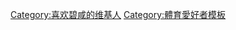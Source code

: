 {{Userbox
  |border-c = #EE0000
  |border-s = 1
  |id-c     = #fff
  |id-s     = 
  |id-fc    = #000
  |info-c   = #EE0000
  |info-s   = 10
  |info-fc  = #FFD700
  |id       = [[File:David Beckham 2009.jpg|45px]]
  |info     = 这个用户喜欢'''[[大卫·贝克汉姆|-{zh-hans:贝克汉姆;zh-hk:碧咸;zh-tw:貝克漢;}-]]'''。
}}
<includeonly>[[Category:喜欢碧咸的维基人]]</includeonly><noinclude>
[[Category:體育愛好者模板]]
</noinclude>
